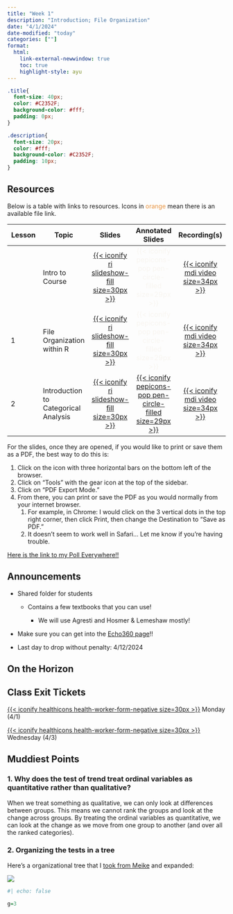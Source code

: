 ```yaml
---
title: "Week 1"
description: "Introduction; File Organization"
date: "4/1/2024"
date-modified: "today"
categories: [""]
format: 
  html:
    link-external-newwindow: true
    toc: true
    highlight-style: ayu
---
```


```css
.title{
  font-size: 40px;
  color: #C2352F;
  background-color: #fff;
  padding: 0px;
}

.description{
  font-size: 20px;
  color: #fff;
  background-color: #C2352F;
  padding: 10px;
}
```

## Resources

Below is a table with links to resources. Icons in [orange]{style="color:#E89543;"} mean there is an available file link.

| Lesson | Topic                                |                                                                Slides                                                                |                                                          Annotated Slides                                                           |                                                               Recording(s)                                                               |
|---------------|---------------|:-------------:|:-------------:|:-------------:|
|        | Intro to Course                      |               [[{{< iconify ri slideshow-fill size=30px >}}](/lectures/00_Intro/00_Intro.qmd)]{style="color:#f8f5f0;"}               |                         [{{< iconify pepicons-pop pen-circle-filled size=29px >}}]{style="color:#f8f5f0;"}                          |     [[{{< iconify mdi video size=34px >}}](https://echo360.org/media/6e11e1f1-511a-420e-abe8-d083bc0c1d08)]{style="color:#f8f5f0;"}      |
| 1      | File Organization within R           | [[{{< iconify ri slideshow-fill size=30px >}}](/lectures/01_File_Organization_R/01_File_Organization_R.qmd)]{style="color:#f8f5f0;"} |                         [{{< iconify pepicons-pop pen-circle-filled size=29px >}}]{style="color:#f8f5f0;"}                          | [[{{< iconify mdi video size=34px >}}](https://echo360.org/section/3d2de378-ed40-415a-8caf-8c75f3b5d9ff/public)]{style="color:#f8f5f0;"} |
| 2      | Introduction to Categorical Analysis |           [[{{< iconify ri slideshow-fill size=30px >}}](/lectures/02_Intro_CDA/02_Intro_CDA.qmd)]{style="color:#f8f5f0;"}           | [[{{< iconify pepicons-pop pen-circle-filled size=29px >}}](/lectures/02_Intro_CDA/02_Intro_CDA_notes.pdf)]{style="color:#f8f5f0;"} |  [[{{< iconify mdi video size=34px >}}](https://echo360.org/media/97486deb-8346-4aef-a24e-a77a7350a6f2/public)]{style="color:#f8f5f0;"}  |

For the slides, once they are opened, if you would like to print or save them as a PDF, the best way to do this is:

1.  Click on the icon with three horizontal bars on the bottom left of the browser.
2.  Click on "Tools" with the gear icon at the top of the sidebar.
3.  Click on "PDF Export Mode."
4.  From there, you can print or save the PDF as you would normally from your internet browser.
    1.  For example, in Chrome: I would click on the 3 vertical dots in the top right corner, then click Print, then change the Destination to "Save as PDF."
    2.  It doesn't seem to work well in Safari... Let me know if you're having trouble.

[Here is the link to my Poll Everywhere!!](https://pollev.com/nickywakim275)

## Announcements

-   Shared folder for students

    -   Contains a few textbooks that you can use!

        -   We will use Agresti and Hosmer & Lemeshaw mostly!

-   Make sure you can get into the [Echo360 page](https://echo360.org/section/3d2de378-ed40-415a-8caf-8c75f3b5d9ff/public)!!

-   Last day to drop without penalty: 4/12/2024

## On the Horizon

## Class Exit Tickets

[[{{< iconify healthicons health-worker-form-negative size=30px >}}](https://forms.office.com/Pages/ResponsePage.aspx?id=V3lz4rj6fk2U9pvWr59xWFMopmPUjRtDiHLswhgacNhUM0hUSUlOUEk4UTJWMDdSV00zMDVWNkM4Wi4u)]{style="color:#f8f5f0;"} Monday (4/1)

[[{{< iconify healthicons health-worker-form-negative size=30px >}}](https://forms.office.com/Pages/ResponsePage.aspx?id=V3lz4rj6fk2U9pvWr59xWFMopmPUjRtDiHLswhgacNhUMFNKNlhJUjU3UVU0R1MyVVczUlQ3NlVSUS4u)]{style="color:#f8f5f0;"} Wednesday (4/3)

## Muddiest Points

### 1. Why does the test of trend treat ordinal variables as quantitative rather than qualitative?

When we treat something as qualitative, we can only look at differences between groups. This means we cannot rank the groups and look at the change across groups. By treating the ordinal variables as quantitative, we can look at the change as we move from one group to another (and over all the ranked categories).

### 2. Organizing the tests in a tree

Here's a organizational tree that I [took from Meike](https://niederhausen.github.io/BSTA_511_F23/slides_md/Day13_bsta511_md.html#where-are-we-categorical-outcome-zoomed-in) and expanded:

![](week_01/test_organization.png){fig-align="center"}

```r
#| echo: false

g=3
```
